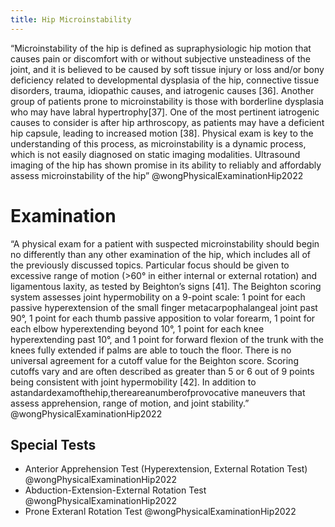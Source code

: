 ```yaml
---
title: Hip Microinstability
---
```


"Microinstability of the hip is defined as supraphysiologic hip motion that causes pain or discomfort with or without subjective unsteadiness of the joint, and it is believed to be caused by soft tissue injury or loss and/or bony deficiency related to developmental dysplasia of the hip, connective tissue disorders, trauma, idiopathic causes, and iatrogenic causes [36]. Another group of patients prone to microinstability is those with borderline dysplasia who may have labral hypertrophy[37]. One of the most pertinent iatrogenic causes to consider is after hip arthroscopy, as patients may have a deficient hip capsule, leading to increased motion [38]. Physical exam is key to the understanding of this process, as microinstability is a dynamic process, which is not easily diagnosed on static imaging modalities. Ultrasound imaging of the hip has shown promise in its ability to reliably and affordably assess microinstability of the hip" @wongPhysicalExaminationHip2022

# Examination

"A physical exam for a patient with suspected microinstability should begin no differently than any other examination of the hip, which includes all of the previously discussed topics. Particular focus should be given to excessive range of motion (>60° in either internal or external rotation) and ligamentous laxity, as tested by Beighton’s signs [41]. The Beighton scoring system assesses joint hypermobility on a 9-point scale: 1 point for each passive hyperextension of the small finger metacarpophalangeal joint past 90°, 1 point for each thumb passive apposition to volar forearm, 1 point for each elbow hyperextending beyond 10°, 1 point for each knee hyperextending past 10°, and 1 point for forward flexion of the trunk with the knees fully extended if palms are able to touch the floor. There is no universal agreement for a cutoff value for the Beighton score. Scoring cutoffs vary and are often described as greater than 5 or 6 out of 9 points being consistent with joint hypermobility [42]. In addition to astandardexamofthehip,thereareanumberofprovocative maneuvers that assess apprehension, range of motion, and joint stability." @wongPhysicalExaminationHip2022 


## Special Tests

- Anterior Apprehension Test (Hyperextension, External Rotation Test) @wongPhysicalExaminationHip2022 
- Abduction-Extension-External Rotation Test @wongPhysicalExaminationHip2022 
- Prone Exteranl Rotation Test @wongPhysicalExaminationHip2022 
